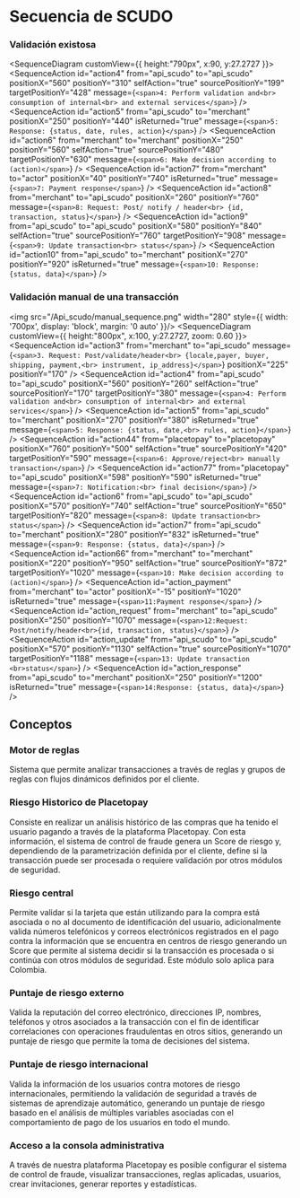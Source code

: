 
# Secuencia de SCUDO

### Validación existosa

<SequenceDiagram customView={{ height:"790px", x:90, y:27.2727 }}> 
  <SequenceActor id="actor" color="bg-sky-500" label="Actor" positionX="0" positionY="0" height="960px" />
  <SequenceActor id="merchant" label="Merchant" positionX="220" positionY="0" height="960px" />
  <SequenceActor id="api_scudo" color="bg-orange-500" label="API Scudo" positionX="550" positionY="0" height="960px" />
  <SequenceAction 
    id="action1"
    from="actor" 
    to="merchant" 
    message="1: Enter payment data" 
    positionX="30" 
    positionY="70" 
    />
    <SequenceAction 
    id="action2"
    from="actor" 
    to="merchant" 
    message="2: Select pay" 
    positionX="60" 
    positionY="120" 
  />
    <SequenceAction 
    id="action3"
    from="merchant" 
    to="api_scudo" 
    message="3: Request: Post/validate/header..." 
    positionX="265" 
    positionY="210" 
  />
    <SequenceAction 
    id="action4"
    from="api_scudo" 
    to="api_scudo"
    positionX="560" 
    positionY="310" 
    selfAction="true"
    sourcePositionY="199"
    targetPositionY="428"
    message={`<span>4: Perform validation and<br> consumption of internal<br> and external services</span>`} 
  />
    <SequenceAction 
    id="action5"
    from="api_scudo" 
    to="merchant" 
    positionX="250" 
    positionY="440"
    isReturned="true"
    message={`<span>5: Response: {status, date, rules, action}</span>`} 
  />
    <SequenceAction 
    id="action6"
    from="merchant" 
    to="merchant"
    positionX="250" 
    positionY="560" 
    selfAction="true"
    sourcePositionY="480"
    targetPositionY="630"
    message={`<span>6: Make decision according to (action)</span>`} 
  />
    <SequenceAction 
    id="action7"
    from="merchant" 
    to="actor" 
    positionX="40" 
    positionY="740"
    isReturned="true"
    message={`<span>7: Payment response</span>`} 
  />
    <SequenceAction 
    id="action8"
    from="merchant" 
    to="api_scudo" 
    positionX="260" 
    positionY="760"
    message={`<span>8: Request: Post/ notify / header<br> {id, transaction, status}</span>`} 
  />
    <SequenceAction 
    id="action9"
    from="api_scudo" 
    to="api_scudo"
    positionX="580" 
    positionY="840" 
    selfAction="true"
    sourcePositionY="760"
    targetPositionY="908"
    message={`<span>9: Update transaction<br> status</span>`} 
  />
    <SequenceAction 
    id="action10"
    from="api_scudo" 
    to="merchant" 
    positionX="270" 
    positionY="920"
    isReturned="true"
    message={`<span>10: Response: {status, data}</span>`} 
  />
</SequenceDiagram>
### Validación manual de una transacción
<img src="/Api_scudo/manual_sequence.png" width="280" style={{ width: '700px', display: 'block', margin: '0 auto' }}/>
<SequenceDiagram customView={{ height:"800px", x:100, y:27.2727, zoom: 0.60 }}> 
  <SequenceActor id="actor" color="bg-sky-500" label="Actor" positionX="-60" positionY="0" height="1250px" />
  <SequenceActor id="merchant" label="Merchant" positionX="180" positionY="0" height="1250px" />
  <SequenceActor id="api_scudo" color="bg-orange-500" label="API Scudo" positionX="550" positionY="0" height="1250px" />
  <SequenceActor id="placetopay" color="bg-orange-500" label="Placetopay transactional security" positionX="750" positionY="0" height="1250px" />
  <SequenceAction 
    id="action1"
    from="actor" 
    to="merchant" 
    message="1. Enter payment data" 
    positionX="-10" 
    positionY="70" 
    />
    <SequenceAction 
    id="action2"
    from="actor" 
    to="merchant" 
    message="2. Select pay" 
    positionX="15" 
    positionY="120" 
  />
    <SequenceAction 
    id="action3"
    from="merchant" 
    to="api_scudo" 
    message={`<span>3. Request: Post/validate/header<br> {locale,payer, buyer, shipping, payment,<br> instrument, ip_address}</span>`} 
    positionX="225" 
    positionY="170" 
  />
    <SequenceAction 
    id="action4"
    from="api_scudo" 
    to="api_scudo"
    positionX="560" 
    positionY="260" 
    selfAction="true"
    sourcePositionY="170"
    targetPositionY="380"
    message={`<span>4: Perform validation and<br> consumption of internal<br> and external services</span>`} 
  />
    <SequenceAction 
    id="action5"
    from="api_scudo" 
    to="merchant" 
    positionX="270" 
    positionY="380"
    isReturned="true"
    message={`<span>5: Response: {status, date,<br> rules, action}</span>`} 
  />
    <SequenceAction 
    id="action44"
    from="placetopay" 
    to="placetopay"
    positionX="760" 
    positionY="500" 
    selfAction="true"
    sourcePositionY="420"
    targetPositionY="590"
    message={`<span>6: Approve/reject<br> manually transaction</span>`} 
  />
    <SequenceAction 
    id="action77"
    from="placetopay" 
    to="api_scudo" 
    positionX="598" 
    positionY="590"
    isReturned="true"
    message={`<span>7: Notification:<br> final decision</span>`} 
  />
    <SequenceAction 
    id="action6"
    from="api_scudo" 
    to="api_scudo"
    positionX="570" 
    positionY="740" 
    selfAction="true"
    sourcePositionY="650"
    targetPositionY="820"
    message={`<span>8: Update transaction<br> status</span>`} 
  />
    <SequenceAction 
    id="action7"
    from="api_scudo" 
    to="merchant" 
    positionX="280" 
    positionY="832"
    isReturned="true"
    message={`<span>9: Response: {status, data}</span>`} 
  />
    <SequenceAction 
    id="action66"
    from="merchant" 
    to="merchant"
    positionX="220" 
    positionY="950" 
    selfAction="true"
    sourcePositionY="872"
    targetPositionY="1020"
    message={`<span>10: Make decision according to (action)</span>`} 
  />
    <SequenceAction 
    id="action_payment"
    from="merchant" 
    to="actor" 
    positionX="-15" 
    positionY="1020"
    isReturned="true"
    message={`<span>11:Payment response</span>`} 
  />
      <SequenceAction 
    id="action_request"
    from="merchant" 
    to="api_scudo" 
    positionX="250" 
    positionY="1070"
    message={`<span>12:Request: Post/notify/header<br>{id, transaction, status}</span>`} 
  />
    <SequenceAction 
    id="action_update"
    from="api_scudo" 
    to="api_scudo"
    positionX="570" 
    positionY="1130" 
    selfAction="true"
    sourcePositionY="1070"
    targetPositionY="1188"
    message={`<span>13: Update transaction <br>status</span>`} 
  />
    <SequenceAction 
    id="action_response"
    from="api_scudo" 
    to="merchant" 
    positionX="250" 
    positionY="1200"
    isReturned="true"
    message={`<span>14:Response: {status, data}</span>`} 
  />
</SequenceDiagram>
## Conceptos

### Motor de reglas
Sistema que permite analizar transacciones a través de reglas y grupos de reglas con flujos dinámicos definidos por el cliente.

### Riesgo Historico de Placetopay
Consiste en realizar un análisis histórico de las compras que ha tenido el usuario pagando a través de la plataforma Placetopay. Con esta información, el sistema de control de fraude genera un Score de riesgo y, dependiendo de la parametrización definida por el cliente, define si la transacción puede ser procesada o requiere validación por otros módulos de seguridad.

### Riesgo central
Permite validar si la tarjeta que están utilizando para la compra está asociada o no al documento de identificación del usuario, adicionalmente valida números telefónicos y correos electrónicos registrados en el pago contra la información que se encuentra en centros de riesgo generando un Score que permite al sistema decidir si la transacción es procesada o si continúa con otros módulos de seguridad. Este módulo solo aplica para Colombia.

### Puntaje de riesgo externo
Valida la reputación del correo electrónico, direcciones IP, nombres, teléfonos y otros asociados a la transacción con el fin de identificar correlaciones con operaciones fraudulentas en otros sitios, generando un puntaje de riesgo que permite la toma de decisiones del sistema.

### Puntaje de riesgo internacional
Valida la información de los usuarios contra motores de riesgo internacionales, permitiendo la validación de seguridad a través de sistemas de aprendizaje automático, generando un puntaje de riesgo basado en el análisis de múltiples variables asociadas con el comportamiento de pago de los usuarios en todo el mundo.

### Acceso a la consola administrativa
A través de nuestra plataforma Placetopay es posible configurar el sistema de control de fraude, visualizar transacciones, reglas aplicadas, usuarios, crear invitaciones, generar reportes y estadísticas.



